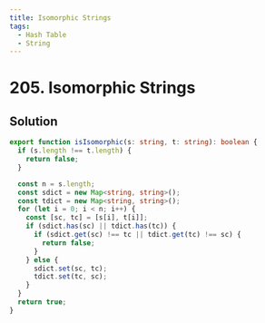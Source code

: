 ```yaml
---
title: Isomorphic Strings
tags:
  - Hash Table
  - String
---
```


# 205. Isomorphic Strings

<Badges>
  <LevelBadge level="easy" />
  <TopicBadge name="Hash Table" slug="hash-table" />
  <TopicBadge name="String" slug="string" />
</Badges>

## Solution

```typescript filename="solution.ts" copy
export function isIsomorphic(s: string, t: string): boolean {
  if (s.length !== t.length) {
    return false;
  }

  const n = s.length;
  const sdict = new Map<string, string>();
  const tdict = new Map<string, string>();
  for (let i = 0; i < n; i++) {
    const [sc, tc] = [s[i], t[i]];
    if (sdict.has(sc) || tdict.has(tc)) {
      if (sdict.get(sc) !== tc || tdict.get(tc) !== sc) {
        return false;
      }
    } else {
      sdict.set(sc, tc);
      tdict.set(tc, sc);
    }
  }
  return true;
}
```

<ProblemLink
  codingSite="leetcode"
  href="https://leetcode.com/problems/isomorphic-strings"
  title="Isomorphic Strings"
/>
